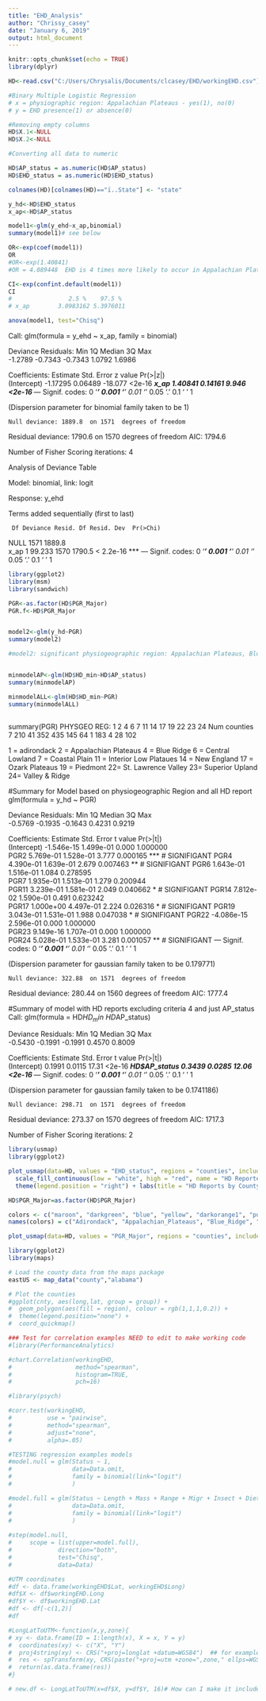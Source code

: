 ```yaml
---
title: "EHD_Analysis"
author: "Chrissy_casey"
date: "January 6, 2019"
output: html_document
---
```


```r
knitr::opts_chunk$set(echo = TRUE)
library(dplyr)

HD<-read.csv("C:/Users/Chrysalis/Documents/clcasey/EHD/workingEHD.csv")

#Binary Multiple Logistic Regression 
# x = physiographic region: Appalachian Plateaus - yes(1), no(0)
# y = EHD presence(1) or absence(0)

#Removing empty columns
HD$X.1<-NULL
HD$X.2<-NULL

#Converting all data to numeric

HD$AP_status = as.numeric(HD$AP_status)
HD$EHD_status = as.numeric(HD$EHD_status)

colnames(HD)[colnames(HD)=="ï..State"] <- "state"

y_hd<-HD$EHD_status
x_ap<-HD$AP_status

model1<-glm(y_ehd~x_ap,binomial)
summary(model1)# see below

OR<-exp(coef(model1))
OR
#OR<-exp(1.40841)
#OR = 4.089448  EHD is 4 times more likely to occur in Appalachian Plateaus than not in the Appalachian Plateaus

CI<-exp(confint.default(model1))
CI
#                2.5 %    97.5 %
# x_ap        3.0983162 5.3976011

anova(model1, test="Chisq")

```
Call:
glm(formula = y_ehd ~ x_ap, family = binomial)

Deviance Residuals: 
    Min       1Q   Median       3Q      Max  
-1.2789  -0.7343  -0.7343   1.0792   1.6986  

Coefficients:
            Estimate Std. Error z value Pr(>|z|)    
(Intercept) -1.17295    0.06489 -18.077   <2e-16 ***
x_ap         1.40841    0.14161   9.946   <2e-16 ***
---
Signif. codes:  0 ‘***’ 0.001 ‘**’ 0.01 ‘*’ 0.05 ‘.’ 0.1 ‘ ’ 1

(Dispersion parameter for binomial family taken to be 1)

    Null deviance: 1889.8  on 1571  degrees of freedom
Residual deviance: 1790.6  on 1570  degrees of freedom
AIC: 1794.6

Number of Fisher Scoring iterations: 4

Analysis of Deviance Table

Model: binomial, link: logit

Response: y_ehd

Terms added sequentially (first to last)


     Df Deviance Resid. Df Resid. Dev  Pr(>Chi)    
NULL                  1571     1889.8              
x_ap  1   99.233      1570     1790.5 < 2.2e-16 ***
---
Signif. codes:  0 ‘***’ 0.001 ‘**’ 0.01 ‘*’ 0.05 ‘.’ 0.1 ‘ ’ 1


```r
library(ggplot2)
library(msm)
library(sandwich)

PGR<-as.factor(HD$PGR_Major)
PGR.f<-HD$PGR_Major


model2<-glm(y_hd~PGR)
summary(model2)

#model2: significant physiogeographic region: Appalachian Plateaus, Blue Ridge, Rigde and Valley


minmodelAP<-glm(HD$HD_min~HD$AP_status)
summary(minmodelAP)

minmodelALL<-glm(HD$HD_min~PGR)
summary(minmodelALL)



```
summary(PGR)
PHYSGEO REG:  1   2   4   6   7  11  14  17  19  22  23  24 
Num counties  7 210  41 352 435 145  64   1 183   4  28 102 

1 = adirondack
2 = Appalachian Plateaus
4 = Blue Ridge 
6 = Central Lowland
7 = Coastal Plain
11 = Interior Low Plataues
14 = New England
17 = Ozark Plateaus
19 = Piedmont
22= St. Lawrence Valley
23= Superior Upland
24= Valley & Ridge

#Summary for Model based on physiogeographic Region and all HD report
glm(formula = y_hd ~ PGR)

Deviance Residuals: 
    Min       1Q   Median       3Q      Max  
-0.5769  -0.1935  -0.1643   0.4231   0.9219  

Coefficients:
              Estimate Std. Error t value Pr(>|t|)    
(Intercept) -1.546e-15  1.499e-01   0.000 1.000000    
PGR2         5.769e-01  1.528e-01   3.777 0.000165 *** #  SIGNIFIGANT
PGR4         4.390e-01  1.639e-01   2.679 0.007463 **  #  SIGNIFIGANT
PGR6         1.643e-01  1.516e-01   1.084 0.278595    
PGR7         1.935e-01  1.513e-01   1.279 0.200944    
PGR11        3.239e-01  1.581e-01   2.049 0.040662 *   #  SIGNIFIGANT
PGR14        7.812e-02  1.590e-01   0.491 0.623242    
PGR17        1.000e+00  4.497e-01   2.224 0.026316 *   #  SIGNIFIGANT
PGR19        3.043e-01  1.531e-01   1.988 0.047038 *   #  SIGNIFIGANT
PGR22       -4.086e-15  2.596e-01   0.000 1.000000    
PGR23        9.149e-16  1.707e-01   0.000 1.000000    
PGR24        5.028e-01  1.533e-01   3.281 0.001057 **  #  SIGNIFIGANT
---
Signif. codes:  0 ‘***’ 0.001 ‘**’ 0.01 ‘*’ 0.05 ‘.’ 0.1 ‘ ’ 1

(Dispersion parameter for gaussian family taken to be 0.179771)

    Null deviance: 322.88  on 1571  degrees of freedom
Residual deviance: 280.44  on 1560  degrees of freedom
AIC: 1777.4

#Summary of model with HD reports excluding criteria 4 and just AP_status
Call:
glm(formula = HD$HD_min ~ HD$AP_status)

Deviance Residuals: 
    Min       1Q   Median       3Q      Max  
-0.5430  -0.1991  -0.1991   0.4570   0.8009  

Coefficients:
             Estimate Std. Error t value Pr(>|t|)    
(Intercept)    0.1991     0.0115   17.31   <2e-16 ***
HD$AP_status   0.3439     0.0285   12.06   <2e-16 ***
---
Signif. codes:  0 ‘***’ 0.001 ‘**’ 0.01 ‘*’ 0.05 ‘.’ 0.1 ‘ ’ 1

(Dispersion parameter for gaussian family taken to be 0.1741186)

    Null deviance: 298.71  on 1571  degrees of freedom
Residual deviance: 273.37  on 1570  degrees of freedom
AIC: 1717.3

Number of Fisher Scoring iterations: 2


```r
library(usmap)
library(ggplot2)

plot_usmap(data=HD, values = "EHD_status", regions = "counties", include = c("FL", "GA", "AL", "SC", "VA","NC","MS","NC","TN","KY","IN","IL","WV","MD","MA","ME","MI","NH","RI","VT","DE","CT","NJ","NY","PA","OH","WI"), lines = "black")+ 
  scale_fill_continuous(low = "white", high = "red", name = "HD Reported", label = scales::comma) + 
  theme(legend.position = "right") + labs(title = "HD Reports by County in Eastern US States, 2017")
```

```r

HD$PGR_Major=as.factor(HD$PGR_Major)

colors <- c("maroon", "darkgreen", "blue", "yellow", "darkorange1", "purple", "mediumspringgreen","magenta","cyan","gold","lightsteelblue","red")
names(colors) = c("Adirondack", "Appalachian_Plateaus", "Blue_Ridge", "Central_Lowland","Coastal_Plain","Interior_Low_Plateaus","New_England","Ozark_Plateaus","Piedmont","StLawrence_Valley","Superior_Upland","Ridge_Valley")

plot_usmap(data=HD, values = "PGR_Major", regions = "counties", include = c("FL", "GA", "AL", "SC", "VA","NC","MS","NC","TN","KY","IN","IL","WV","MD","MA","ME","MI","NH","RI","VT","DE","CT","NJ","NY","PA","OH","WI"), lines = "black")+ scale_fill_manual(values=colors)+theme(legend.position = "right")

```
```r
library(ggplot2)
library(maps)

# Load the county data from the maps package
eastUS <- map_data("county","alabama")

# Plot the counties
#ggplot(cnty, aes(long,lat, group = group)) + 
#  geom_polygon(aes(fill = region), colour = rgb(1,1,1,0.2)) + 
#  theme(legend.position="none") +
#  coord_quickmap()
```

```r

### Test for correlation examples NEED to edit to make working code
#library(PerformanceAnalytics)

#chart.Correlation(workingEHD, 
#                  method="spearman",
#                  histogram=TRUE,
#                  pch=16)

#library(psych)

#corr.test(workingEHD, 
#          use = "pairwise",
#          method="spearman",
#          adjust="none",      
#          alpha=.05)

#TESTING regression examples models
#model.null = glm(Status ~ 1, 
#                 data=Data.omit,
#                 family = binomial(link="logit")
#                 )

#model.full = glm(Status ~ Length + Mass + Range + Migr + Insect + Diet + Clutch + Broods + Wood + Upland + Water + Release + Indiv,
#                 data=Data.omit,
#                 family = binomial(link="logit")
#                 )
     
#step(model.null,
#     scope = list(upper=model.full),
#             direction="both",
#             test="Chisq",
#             data=Data)
```

```r
#UTM coordinates 
#df <- data.frame(workingEHD$Lat, workingEHD$Long)
#df$X <- df$workingEHD.Long
#df$Y <- df$workingEHD.Lat
#df <- df[-c(1,2)]
#df

#LongLatToUTM<-function(x,y,zone){
# xy <- data.frame(ID = 1:length(x), X = x, Y = y)
#  coordinates(xy) <- c("X", "Y")
#  proj4string(xy) <- CRS("+proj=longlat +datum=WGS84")  ## for example
#  res <- spTransform(xy, CRS(paste("+proj=utm +zone=",zone," ellps=WGS84",sep='')))
#  return(as.data.frame(res))
#}

# new.df <- LongLatToUTM(x=df$X, y=df$Y, 16)# How can I make it include more than one zone?
```
